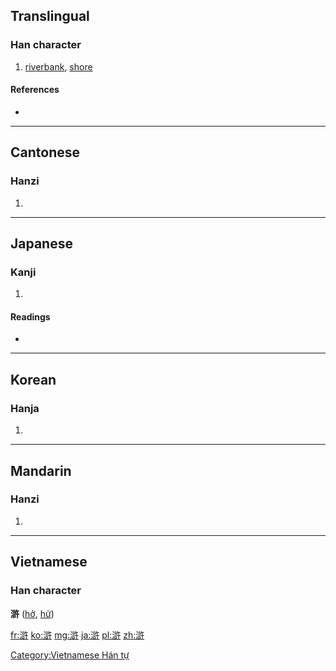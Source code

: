 {{also|浒}}
==Translingual==

===Han character===
{{Han char|rn=85|rad=水|as=11|sn=14|four=3814<sub>0</sub>|canj=水卜口十 (EYRJ)}}

# [[riverbank]], [[shore]]

====References====
* {{Han ref|kx=0644.080|dkj=18089|dj=1051.200|hdz=31727.050|uh=6EF8|ud=28408|bh=E271|bd=57969}}

----

==Cantonese==

===Hanzi===
{{yue-hanzi|jyut=|y=wu2|sim=浒}}

# {{defn|Cantonese|sort=水11}}

----

==Japanese==

===Kanji===
{{ja-kanji|grade=|rs=水11}}

# {{defn|Japanese|sort=水11}}

====Readings====
* {{ja-readings|on=[[こ]] (ko)|kun=[[ほとり]] (hotori)}}

----

==Korean==

===Hanja===
{{ko-hanja|hangeul=호|eumhun=|rv=ho|mr=ho|y=ho}}

# {{defn|Korean|sort=水11}}

----

==Mandarin==

===Hanzi===
{{cmn-hanzi|sim=浒|pin=[[hǔ]] ([[hu3]])|wg=hu<sup>3</sup>}}
#{{defn|Mandarin|sort=水11}}

----

==Vietnamese==
===Han character===
'''滸''' ([[hở]], [[hử]])

[[Category:Vietnamese Hán tự]]

[[fr:滸]]
[[ko:滸]]
[[mg:滸]]
[[ja:滸]]
[[pl:滸]]
[[zh:滸]]